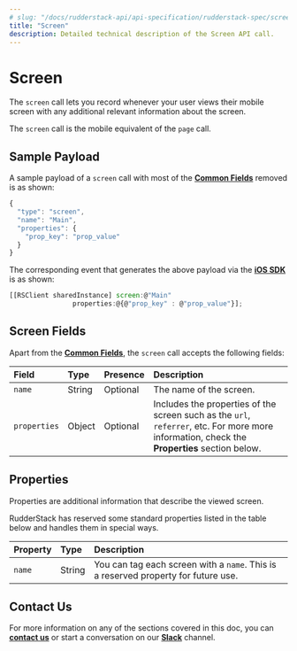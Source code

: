 ```yaml
---
# slug: "/docs/rudderstack-api/api-specification/rudderstack-spec/screen"
title: "Screen"
description: Detailed technical description of the Screen API call.
---
```


# Screen

The `screen` call lets you record whenever your user views their mobile screen with any additional relevant information about the screen.

<div class="successBlock">

  The `screen` call is the mobile equivalent of the `page` call.
</div>

## Sample Payload

A sample payload of a `screen` call with most of the [**Common Fields**](common-fields.md) removed is as shown:

```javascript
{
  "type": "screen",
  "name": "Main",
  "properties": {
    "prop_key": "prop_value"
  }
}
```

The corresponding event that generates the above payload via the [**iOS SDK**](../../../stream-sources/rudderstack-sdk-integration-guides/rudderstack-ios-sdk.md) is as shown:

```javascript
[[RSClient sharedInstance] screen:@"Main"
                properties:@{@"prop_key" : @"prop_value"}];
```

## Screen Fields

Apart from the [**Common Fields**](common-fields.md), the `screen` call accepts the following fields:

| **Field**    | **Type** | **Presence** | **Description**                                                                                                                              |
| :----------- | :------- | :----------- | :------------------------------------------------------------------------------------------------------------------------------------------- |
| `name`       | String   | Optional     | The name of the screen.                                                                                                                      |
| `properties` | Object   | Optional     | Includes the properties of the screen such as the `url`, `referrer`, etc. For more more information, check the **Properties** section below. |

## Properties

Properties are additional information that describe the viewed screen.

RudderStack has reserved some standard properties listed in the table below and handles them in special ways.

| **Property** | **Type** | **Description**                                                                    |
| :----------- | :------- | :--------------------------------------------------------------------------------- |
| `name`       | String   | You can tag each screen with a `name`. This is a reserved property for future use. |

## Contact Us

For more information on any of the sections covered in this doc, you can [**contact us**](mailto:%20docs@rudderstack.com) or start a conversation on our [**Slack**](https://rudderstack.com/join-rudderstack-slack-community) channel.

